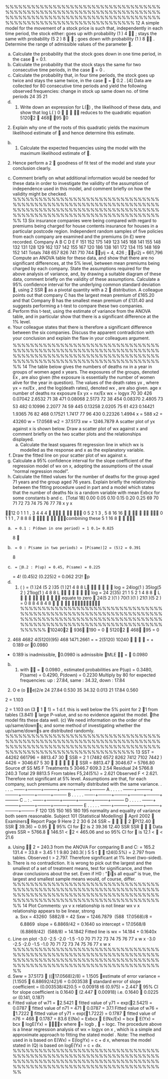 
%%%%%%%%%%%%%%%%%%%%%%%%%%%%%%%%%%%%%%%%%%%%%%%%%%%%%%%%%%%%%%%%%%%%%%%%%%%%%%%%%%%%%%%%%%%%%%%%%%%%%%%%%%%%%%%%%%%%%%%%%%%%%%%%%%%%%%%%%%
12 A simple model for the movement of a stock price is such that, independently in each
time period, the stock either:
goes up with probability (1 )
4
 ;
stays the same with probability (5 2 )
8
  ;
goes down with probability (1 )
8
 .
\item Determine the range of admissible values of the parameter . 
\item (a) Calculate the probability that the stock goes down in one time period, in the case  = 0.1.
(b) Calculate the probability that the stock stays the same for two consecutive time periods, in the case  = 0 .
(c) Calculate the probability that, in four time periods, the stock goes up twice and stays the same twice, in the case  =  0.2 . [4]
\item Data are collected for 80 consecutive time periods and yield the following
observed frequencies:
change in stock up same down
no. of time periods 24 35 21
(a) (1) Write down an expression for L() , the likelihood of these
data, and show that
log L( ) 0 
 

reduces to the quadratic equation
51202  468 95  0
(2) Explain why one of the roots of this quadratic yields the
maximum likelihood estimate of  and hence determine this
estimate. 
(b) (1) Calculate the expected frequencies using the model with the
maximum likelihood estimate of .
(2) Hence perform a 2
 goodness of fit test of the model and state
your conclusion clearly. 
(c) Comment briefly on what additional information would be needed for
these data in order to investigate the validity of the assumption of
independence used in this model, and comment briefly on how the
validity might be checked. 
%%%%%%%%%%%%%%%%%%%%%%%%%%%%%%%%%%%%%%%%%%%%%%%%%%%%%%%%%%%%%%%%%%%%%%%%%%%%%%%%%%%%%%%%%%%%%%%%%%%%%%%%%%%%%%%%%%%%%%%%%%%%%%%%%%%%%%%%%%
13 Six insurance companies were being compared with regard to premiums being
charged for house contents insurance for houses in a particular postcode region.
Independent random samples of five policies from each company are examined and
the premiums (in £) were recorded.
Company A B C D E F
151 152 175 149 123 145
168 141 155 148 132 131
128 129 162 137 142 155
167 120 186 138 161 172
134 115 148 169 152 141
Totals 748 657 826 741 710 744
yij = 4, 426 ; yi2j = 661,796
\item Compute an ANOVA table for these data, and show that there are no
significant differences, at the 5% level, between mean premiums being
charged by each company. 
\item State the assumptions required for the above analysis of variance, and, by
drawing a suitable diagram of these data, comment briefly on the validity of
these assumptions. 
\item Calculate a 95% confidence interval for the underlying common standard
deviation , using 2
SSR

as a pivotal quantity with a 2  distribution. 
\item A colleague points out that company C has the largest mean premium of
£165.20 and that Company B has the smallest mean premium of £131.40 and
suggests performing a t-test to compare these two companies.
(a) Perform this t-test, using the estimate of variance from the ANOVA
table, and in particular show that there is a significant difference at the
1% level.
(b) Your colleague states that there is therefore a significant difference
between the six companies.
Discuss the apparent contradiction with your conclusion and
explain the flaw in your colleagues argument. 
%%%%%%%%%%%%%%%%%%%%%%%%%%%%%%%%%%%%%%%%%%%%%%%%%%%%%%%%%%%%%%%%%%%%%%%%%%%%%%%%%%%%%%%%%%%%%%%%%%%%%%%%%%%%%%%%%%%%%%%%%%%%%%%%%%%%%%%%%%
14 The table below gives the numbers of deaths nx in a year in groups of women aged x
years. The exposures of the groups, denoted Ex , are also given (the exposure is
essentially the number of women alive for the year in question). The values of the
death rates yx , where yx = nx/Ex , and the log(death rates), denoted wx , are also given.
age x number of deaths nx exposure Ex yx = nx/Ex wx = logyx
70 30 426 0.07042 2.6532
71 38 471 0.08068 2.5173
72 38 454 0.08370 2.4805
73 53 482 0.10996 2.2077
74 59 445 0.13258 2.0205
75 61 423 0.14421 1.9365
76 82 468 0.17521 1.7417
77 96 430 0.22326 1.4994
x = 588 x2 = 43260 w = 17.0568 w2 = 37.5173 xw = 1246.7879
\item A scatter plot of yx against x is shown below.
Draw a scatter plot of wx against x and comment briefly on the two scatter
plots and the relationships displayed. 
\item (a) Calculate the least squares fit regression line in which wx is modelled
as the response and x as the explanatory variable.
(b) Draw the fitted line on your scatter plot of wx against x.
(c) Calculate a 95% confidence interval for the slope coefficient of the
regression model of wx on x, adopting the assumptions of the usual
normal regression model.
(d) Calculate the fitted values for the number of deaths for the group aged
71 years and the group aged 76 years. 
\item Explain briefly the relationship between the fitting procedure used in part \item
and a model which states that the number of deaths Nx is a random variable
with mean Exbcx for some constants b and c. 
[Total 18]
0.00
0.05
0.10
0.15
0.20
0.25
69 70 71 72 73 74 75 76 77 78
x
y x

 
12 \item 0 1 1 1 , 3
4 4 4
    
0 5 2 1 3 , 5
8 16 16
     
0 1 1 1 , 7
8 8 8
    
combining these 5 1
16 8
  
\item
(a) 	 = 0.1 : P(down in one period) = 1 0.1= 0.025
8 
(b) 	 = 0 : P(same in two periods) = [P(same)]2 = (5)2 = 0.391
8
(c) 	 = 0.2 : P(up) = 0.45, P(same) = 0.225
= 4! (0.45)2 (0.225)2 = 0.062
2!2!
p
\item
(a) (1) ( ) = (1 )24 (5 2 )35 (1 )21
4 8 8
L     
log = 24log(1 ) 35log(5 2 ) 21log(1 )
4 8 8
L      
log = 24 2(35) 21 1 5 2 1
4 8 8
 L
  

   
equate to zero 
24(5 2 )(1 ) 70(1 )(1 ) 21(1 )(5 2 ) = 0
8 8 4 8 4 8
          
%%%%%%%%%%%%%%%%%%%%%%%%%%%%%%%%%%%%%%%%%%%%%%%%%%%%%%%%%%%%%%%%%%%%%%%%%%%%%%%%%%%%%%%%%%%%%%%%%%%%%%%%%%%%%%%%%%%%%%%%%%%%%%%%%%%%%%%%%%
 102402  936 190 = 0  51202  468 95 = 0
(2)
468 4682 4(5120)(95) 468 1471.2661 = =
2(5120) 10240
  

= + 0.189 or 0.0980
+ 0.189 is inadmissible, 0.0980 is admissible
MLE  =  0.0980
(b) (1) with  =  0.0980 , estimated probabilities are
P(up) = 0.3480, P(same) = 0.4290, P(down) = 0.2230
Multiply by 80 for expected frequencies:
up : 27.84, same : 34.32, down : 17.84
(2)
O e (o e)2/e
24 27.84 0.530
35 34.32 0.013
21 17.84 0.560

2 = 1.103

2 = 1.103 on (3  1  1) = 1 d.f.
this is well below the 5% point for 2
1 from tables (3.841)
 large P-value, and so no evidence against the model.
the model fits these data well.
(c) We need information on the order of the up/same/downs;
and some method of investigating whether the up/same/downs are distributed
randomly.
%%%%%%%%%%%%%%%%%%%%%%%%%%%%%%%%%%%%%%%%%%%%%%%%%%%%%%%%%%%%%%%%%%%%%%%%%%%%%%%%%%%%%%%%%%%%%%%%%%%%%%%%%%%%%%%%%%%%%%%%%%%%%%%%%%%%%%%%%%
13 \item SST =
44262 661796 = 8813.47
30 
SSB =
2
1 (7482 6572 8262 7412 7102 7442 ) 4426 = 3046.67
5 30
     
 SSR = 8813.47  3046.67 = 5766.80
Source df SS MS F
Treatments 5 3046.7 609.3 2.54
Residual 24 5766.8 240.3
Total 29 8813.5
From tables F5,24(5%) = 2.621
Observed F < 2.621. Therefore not significant at 5% level.
\item Assumptions are that, for each company, such premiums are normally
distributed with the same variance.
              .   .           .         ..
  -------+---------+---------+---------+---------+---------
A
      .  .     .       .      .
  -------+---------+---------+---------+---------+---------
B
                            .   .    .        .      .
  -------+---------+---------+---------+---------+---------
C
                    ..      :             .
  -------+---------+---------+---------+---------+---------
D
           .     .      .     .     .
  -------+---------+---------+---------+---------+---------
E
                .      .  .     .           .
  -------+---------+---------+---------+---------+---------
F
       120       135       150       165       180       195
normality and equality of variance both seem reasonable.
Subject 101 (Statistical Modelling)  April 2002  Examiners Report
Page 9
\item Here 2
2 30 6 24 SSR ~
  

2 P(12.40  SSR  39.36) = 0.95

 95% CI for 2 is 2
39.36 12.40
SSR SSR
  
Data gives SSR = 5766.8
 146.51 < 2 < 465.06
and so 95% CI for  is 12.1 <  < 21.6
\item (a) Using  2 = 240.3 from the ANOVA
For comparing B and C: = 165.2 131.4 = 33.8 = 3.45
1 1 9.80 240.3( )
5 5
t 

t24(0.5%) = 2.797 from tables.
Observed t > 2.797. Therefore significant at 1% level (two-sided).
(b) There is no contradiction.
It is wrong to pick out the largest and the smallest of a set of treatment
means, test for significance, and then draw conclusions about the set.
Even if H0 : is all equal is true, the largest and smallest sample
means would, of course, differ.
%%%%%%%%%%%%%%%%%%%%%%%%%%%%%%%%%%%%%%%%%%%%%%%%%%%%%%%%%%%%%%%%%%%%%%%%%%%%%%%%%%%%%%%%%%%%%%%%%%%%%%%%%%%%%%%%%%%%%%%%%%%%%%%%%%%%%%%%%%
14 \item Plot
Comments: yx v x relationship is not linear
wx v x relationship appears to be linear, strong
\item (a) Sxx = 43260  5882/8 = 42
Sxw = 1246.7879  (588  17.0568)/8 = 6.8869
 slope = 6.8869/42 = 0.1640
so intercept = 17.0568/8  (6.8869/42)  (588/8) = 14.1842
Fitted line is wx = 14.184 + 0.1640x
(b) Line on plot
-3.0
-2.5
-2.0
-1.5
-1.0
70 71 72 73 74 75 76 77
x
w x
-3.0
-2.5
-2.0
-1.5
-1.0
70 71 72 73 74 75 76 77
x
w x
%%%%%%%%%%%%%%%%%%%%%%%%%%%%%%%%%%%%%%%%%%%%%%%%%%%%%%%%%%%%%%%%%%%%%%%%%%%%%%%%%%%%%%%%%%%%%%%%%%%%%%%%%%%%%%%%%%%%%%%%%%%%%%%%%%%%%%%%%%
(c) Sww = 37.5173  ((17.0568)2/8) = 1.1505
estimate of error variance = [1.1505  6.88692/42]/6 = 0.003538
 standard error of slope coefficient = (0.003538/42)0.5 = 0.00918
t6 (0.975) = 2.447
 95% CI for slope coefficient is 0.1640  (2.447  0.00918)
i.e. 0.1640  0.0225 or (0.141, 0.187)
(d) Fitted value of w71 = 2.5421  fitted value of
y71 = exp(2.5421) = 0.0787
 fitted value of n71 = 471  0.0787 = 37.1
Fitted value of w76 = 1.7222  fitted value of
y71 = exp(1.7222) = 0.1787
 fitted value of n76 = 468  0.1787 = 83.6
\item E(Nx) = Exbcx  E(Nx/Ex) = bcx  E(Yx) = bcx
 logE(Yx) = 
x where 
= logb ,  = logc.
The procedure above is a linear regression analysis of wx = logyx on x , which
is a simple and approximate approach to fitting the stated model .
Note: The method used in  is based on E(Wx) = E(logYx) = c + d x, whereas
the model stated in (Q) is based on logE(Yx) = c + dx.
%%%%%%%%%%%%%%%%%%%%%%%%%%%%%%%%%%%%%%%%%%%%%%%%%%%%%%%%%%%%%%%%%%%%%%%%%%%%%%%%%%%%%%%%%%%%%%%%%%%%%%%%%%%%%%%%%%%%%%%%%%%%%%%%%%%%%%%%%%

